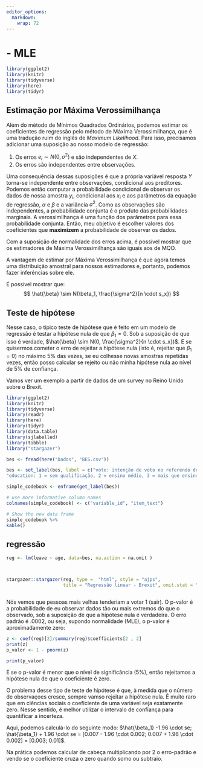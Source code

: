 ```yaml
---
editor_options: 
  markdown: 
    wrap: 72
---
```


# - MLE

```r
library(ggplot2)
library(knitr)
library(tidyverse)
library(here)
library(tidyr)
```

## Estimação por Máxima Verossimilhança

Além do método de Mínimos Quadrados Ordinários, podemos estimar os coeficientes de regressão pelo método de Máxima Verossimilhança, que é uma tradução ruim do inglês de *Maximum Likelihood*. Para isso, precisamos adicionar uma suposição ao nosso modelo de regressão:

1. Os erros $e_i \sim N(0, \sigma^2)$ e são independentes de $X$.
2. Os erros são independentes entre observações.

Uma consequência dessas suposições é que a própria variável resposta $Y$ torna-se independente entre observações, condicional aos preditores. Podemos então computar a probabilidade condicional de observar os dados de nossa amostra $y_i$, condicional aos $x_i$ e aos parâmetros da equação de regressão, $\alpha$ e $\beta$ e a variância $\sigma^2$. Como as observações são independentes, a probabilidade conjunta é o produto das probabilidades marginais. A verossimilhança é uma função dos parâmetros para essa probabilidade conjunta. Então, meu objetivo é escolher valores dos coeficientes que **maximizem** a probabilidade de observar os dados.

Com a suposição de normalidade dos erros acima, é possível mostrar que os estimadores de Máxima Verossimilhança são iguais aos de MQO.

A vantagem de estimar por Máxima Verossimilhança é que agora temos uma distribuição amostral para nossos estimadores e, portanto, podemos fazer inferências sobre ele.

É possível mostrar que:
$$
\hat{\beta} \sim N(\beta_1, \frac{\sigma^2}{n \cdot s_x})
$$

## Teste de hipótese

Nesse caso, o típico teste de hipótese que é feito em um modelo de regressão é testar a hipótese nula de que $\beta_1 = 0$. Sob a suposição de que isso é verdade, $\hat{\beta} \sim N(0, \frac{\sigma^2}{n \cdot s_x})$. E se quisermos cometer o erro de rejeitar a hipótese nula (isto é, rejeitar que $\beta_1 = 0$) no máximo 5% das vezes, se eu colhesse novas amostras repetidas vezes, então posso calcular se rejeito ou não minha hipótese nula ao nível de 5% de confiança.

Vamos ver um exemplo a partir de dados de um survey no Reino Unido sobre o Brexit.
```r
library(ggplot2)
library(knitr)
library(tidyverse)
library(readr)
library(here)
library(tidyr)
library(data.table)
library(sjlabelled)
library(tibble)
library("stargazer")
```

```r
bes <- fread(here("Dados", "BES.csv"))

bes <- set_label(bes, label = c("vote: intenção de voto no referendo do Brexit: 'sair', 'ficar', 'não sabe', 'não votará'", "leave: identifica quem vai votar 'sair' (1) ou 'ficar' (0). Não sabe ou não irá votar é NA",
"education: 1 = sem qualificação, 2 = ensino médio, 3 = mais que ensino médio, 4 = ensino superior, 5 = pós-graduação, NA = sem resposta", "idade"))

simple_codebook <- enframe(get_label(bes))

# use more informative column names
colnames(simple_codebook) <- c("variable_id", "item_text")

# Show the new data frame
simple_codebook %>%
kable()
```

## regressão

```r


reg <- lm(leave ~ age, data=bes, na.action = na.omit )



stargazer::stargazer(reg, type =  "html", style = "ajps",
                     title = "Regressão linear - Brexit", omit.stat = "f")



```
Nós vemos que pessoas mais velhas tenderiam a votar 1 (sair). O p-valor é a probabilidade de eu observar dados tão ou mais extremos do que o observado, sob a suposição de que a hipótese nula é verdadeira. 
O erro padrão é $.0002$, ou seja, supondo normalidade (MLE), o p-valor é aproximadamente zero:

```r
z <- coef(reg)[2]/summary(reg)$coefficients[2 , 2]
print(z)
p_valor <- 1 - pnorm(z)

print(p_valor)
```
E se o p-valor é menor que o nível de significância (5%), então rejeitamos a hipótese nula de que o coeficiente é zero.

O problema desse tipo de teste de hipótese é que, à medida que o número de observaçoes cresce, sempre vamso rejeitar a hipótese nula. É muito raro que em ciências sociais o coeficiente de uma variável seja exatamente zero. Nesse sentido, é melhor utilizar o intervalo de confiança para quantificar a incerteza.

Aqui, podemos calculá-lo do seguinte modo: $\hat{\beta_1} -1.96 \cdot se; \hat{\beta_1}  + 1.96 \cdot se = [0.007 - 1.96 \cdot 0.002; 0.007 + 1.96 \cdot 0.002] = [0.003; 0.01]$.

Na prática podemos calcular de cabeça multiplicando por $2$ o erro-padrão e vendo se o coeficiente cruza o zero quando somo ou subtraio.

